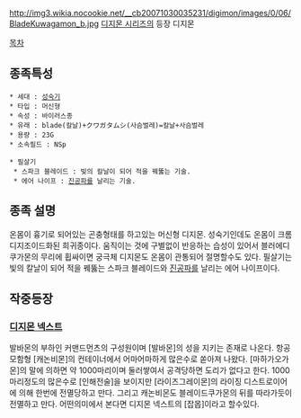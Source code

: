 http://img3.wikia.nocookie.net/__cb20071030035231/digimon/images/0/06/BladeKuwagamon_b.jpg
[[디지몬 시리즈]]의 등장 디지몬

[[목차]]
== 종족특성 ==
 * 세대 : [[성숙기]]
 * 타입 : 머신형
 * 속성 : 바이러스종
 * 유래 : blade(칼날)+クワガタムシ(사슴벌레)=칼날+사슴벌레
 * 용량 : 23G
 * 소속필드 : NSp

 * 필살기
  * 스파크 블레이드 : 빛의 칼날이 되어 적을 꿰뚫는 기술.
  * 에어 나이프 : [[진공파]]를 날리는 기술.

== 종족 설명 ==
온몸이 흉기로 되어있는 곤충형태를 하고있는 머신형 디지몬. 성숙기인데도 온몸이 크롬디지조이드화된 희귀종이다. 움직이는 것에 구별없이 반응하는 습성이 있어서 블러에디쿠가몬의 무리에 휩싸이면 궁극체 디지몬도 온몸이 관통되어 절명할수도 있다. 필살기는 빛의 칼날이 되어 적을 꿰뚫는 스파크 블레이드와 [[진공파]]를 날리는 에어 나이프이다.

== 작중등장 ==
=== [[디지몬 넥스트]] ===
발바몬의 부하인 커맨드먼츠의 구성원이며 [발바몬]의 성을 지키는 존재로 나온다. 항공모함형 [캐논비몬]의 컨테이너에서 어마어마하게 많은수로 쏟아져 나왔다. [마하가오가몬]의 말에 의하면 약 1000마리이며 둘러쌓여서 공격당하면 도리가 없다고 한다. 1000마리정도의 많은수로 [인해전술]을 보이지만 [라이즈그레이몬]의 라이징 디스트로이어에 의해 한번에 전멸당하고 만다. 그리고 캐논비몬도 블레이드쿠가몬의 뒤를 따라가듯이 전멸하고 만다. 어떤의미에서 본다면 디지몬 넥스트의 [잡몹]이라고 할수있다.  
